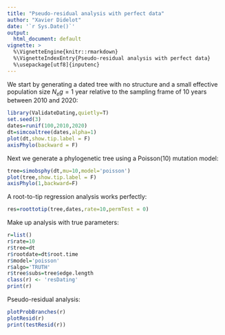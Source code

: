```yaml
---
title: "Pseudo-residual analysis with perfect data"
author: "Xavier Didelot"
date: '`r Sys.Date()`'
output:
  html_document: default
vignette: >
  %\VignetteEngine{knitr::rmarkdown}
  %\VignetteIndexEntry{Pseudo-residual analysis with perfect data}
  %\usepackage[utf8]{inputenc}
---
```


We start by generating a dated tree with no structure and a small effective population size 
$N_e g=1$ year relative to the sampling frame of 10 years between 2010 and 2020:

```r
library(ValidateDating,quietly=T)
set.seed(3)
dates=runif(100,2010,2020)
dt=simcoaltree(dates,alpha=1)
plot(dt,show.tip.label = F)
axisPhylo(backward = F)
```

Next we generate a phylogenetic tree using a Poisson(10) mutation model:
```r
tree=simobsphy(dt,mu=10,model='poisson')
plot(tree,show.tip.label = F)
axisPhylo(1,backward=F)
```

A root-to-tip regression analysis works perfectly:

```r
res=roottotip(tree,dates,rate=10,permTest = 0)
```

Make up analysis with true parameters:
```r
r=list()
r$rate=10
r$tree=dt
r$rootdate=dt$root.time
r$model='poisson'
r$algo='TRUTH'
r$tree$subs=tree$edge.length
class(r) <- 'resDating'
print(r)
```

Pseudo-residual analysis:
```r
plotProbBranches(r)
plotResid(r)
print(testResid(r))
```
